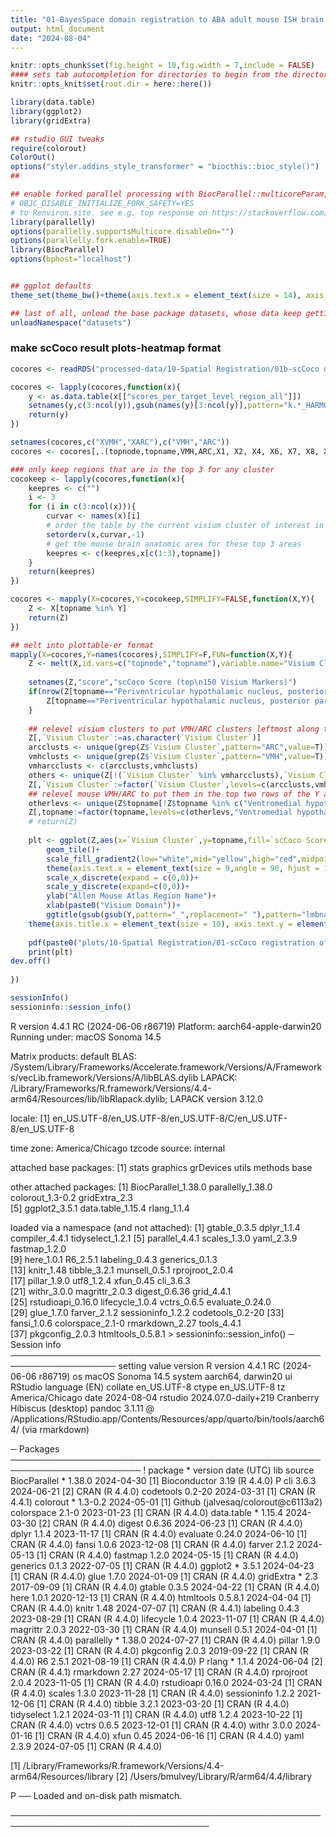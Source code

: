 ```yaml
---
title: "01-BayesSpace domain registration to ABA adult mouse ISH brain atlas HYP"
output: html_document
date: "2024-08-04"
---
```


```r
knitr::opts_chunk$set(fig.height = 10,fig.width = 7,include = FALSE)
#### sets tab autocompletion for directories to begin from the directory containing the .Rproj session, instead of the script's directory if different
knitr::opts_knit$set(root.dir = here::here())

library(data.table)
library(ggplot2)
library(gridExtra)

## rstudio GUI tweaks
require(colorout)
ColorOut()
options("styler.addins_style_transformer" = "biocthis::bioc_style()")
##

## enable forked parallel processing with BiocParallel::multicoreParam, future::, etc. seemed to need this a couple times, but otherwise havent so its here as a preventative measure. part of this is adding the line 
# OBJC_DISABLE_INITIALIZE_FORK_SAFETY=YES
# to Renviron.site. see e.g. top response on https://stackoverflow.com/questions/73638290/python-on-mac-is-it-safe-to-set-objc-disable-initialize-fork-safety-yes-globall 
library(parallelly)
options(parallelly.supportsMulticore.disableOn="")
options(parallelly.fork.enable=TRUE)
library(BiocParallel)
options(bphost="localhost")


## ggplot defaults
theme_set(theme_bw()+theme(axis.text.x = element_text(size = 14), axis.title.x = element_text(size = 16), axis.text.y = element_text(size = 14), axis.title.y = element_text(size =16), plot.title = element_text(size = 20,hjust=0.5), strip.text = element_text(size=18), legend.text = element_text(size=10), legend.title = element_text(size=11,hjust=0.5)))

## last of all, unload the base package datasets, whose data keep getting in the way of autocompletions (e.g., Theoph is priortized over TRUE)
unloadNamespace("datasets")
```

### make scCoco result plots-heatmap format
```r
cocores <- readRDS("processed-data/10-Spatial Registration/01b-scCoco query of top 150 markers per k15-20-31-collapsedK15 domain in ABA ms hyp CCF areas.RDS")

cocores <- lapply(cocores,function(x){
    y <- as.data.table(x[["scores_per_target_level_region_all"]])
    setnames(y,c(3:ncol(y)),gsub(names(y)[3:ncol(y)],pattern="k.*_HARMONYlmbna_nnsvg10_60kiter.*_(.*)",replacement="\\1"))
    return(y)
})

setnames(cocores,c("XVMH","XARC"),c("VMH","ARC"))
cocores <- cocores[,.(topnode,topname,VMH,ARC,X1, X2, X4, X6, X7, X8, X9, X10, X13, X14, X15)]

### only keep regions that are in the top 3 for any cluster
cocokeep <- lapply(cocores,function(x){
    keepres <- c("")
    i <- 3
    for (i in c(3:ncol(x))){
        curvar <- names(x)[i]
        # order the table by the current visium cluster of interest in desc. order
        setorderv(x,curvar,-1)
        # get the mouse brain anatomic area for these top 3 areas
        keepres <- c(keepres,x[c(1:3),topname])
    }
    return(keepres)
})

cocores <- mapply(X=cocores,Y=cocokeep,SIMPLIFY=FALSE,function(X,Y){
    Z <- X[topname %in% Y]
    return(Z)
})

## melt into plottable-er format
mapply(X=cocores,Y=names(cocores),SIMPLIFY=F,FUN=function(X,Y){
    Z <- melt(X,id.vars=c("topnode","topname"),variable.name="Visium Cluster",value.name="score")
    
    setnames(Z,"score","scCoco Score (top\n150 Visium Markers)")
    if(nrow(Z[topname=="Periventricular hypothalamic nucleus, posterior part"])>1){
        Z[topname=="Periventricular hypothalamic nucleus, posterior part",topname:="Posterior periventricular nu."]
    }
    
    ## relevel visium clusters to put VMH/ARC clusters leftmost along the x
    Z[,`Visium Cluster`:=as.character(`Visium Cluster`)]
    arcclusts <- unique(grep(Z$`Visium Cluster`,pattern="ARC",value=T))
    vmhclusts <- unique(grep(Z$`Visium Cluster`,pattern="VMH",value=T))
    vmharcclusts <- c(arcclusts,vmhclusts)
    others <- unique(Z[!(`Visium Cluster` %in% vmharcclusts),`Visium Cluster`])
    Z[,`Visium Cluster`:=factor(`Visium Cluster`,levels=c(arcclusts,vmhclusts,others))]
    ## relevel mouse VMH/ARC to put them in the top two rows of the Y axis
    otherlevs <- unique(Z$topname[!Z$topname %in% c("Ventromedial hypothalamic nucleus","Arcuate hypothalamic nucleus")])
    Z[,topname:=factor(topname,levels=c(otherlevs,"Ventromedial hypothalamic nucleus","Arcuate hypothalamic nucleus"))]
    # return(Z)
    
    plt <- ggplot(Z,aes(x=`Visium Cluster`,y=topname,fill=`scCoco Score (top\n150 Visium Markers)`))+
        geom_tile()+
        scale_fill_gradient2(low="white",mid="yellow",high="red",midpoint=0.5)+
        theme(axis.text.x = element_text(size = 9,angle = 90, hjust = 1))+
        scale_x_discrete(expand = c(0,0))+
        scale_y_discrete(expand=c(0,0))+
        ylab("Allen Mouse Atlas Region Name")+
        xlab(paste0("Visium Domain"))+
        ggtitle(gsub(gsub(Y,pattern="_",replacement=" "),pattern="lmbna",replacement=""))+
    theme(axis.title.x = element_text(size = 10), axis.text.y = element_text(size = 9), axis.title.y = element_text(size=11),legend.title = element_text(size=10,hjust=0.5),legend.text=element_text(size=9))
    
    pdf(paste0("plots/10-Spatial Registration/01-scCoco registration of ",Y," to ABA adult mouse ISH hyp areas.pdf"),width=9,height=6)
    print(plt)
dev.off()
    
})


```

```r
sessionInfo()
sessioninfo::session_info()
```
R version 4.4.1 RC (2024-06-06 r86719)
Platform: aarch64-apple-darwin20
Running under: macOS Sonoma 14.5

Matrix products: default
BLAS:   /System/Library/Frameworks/Accelerate.framework/Versions/A/Frameworks/vecLib.framework/Versions/A/libBLAS.dylib 
LAPACK: /Library/Frameworks/R.framework/Versions/4.4-arm64/Resources/lib/libRlapack.dylib;  LAPACK version 3.12.0

locale:
[1] en_US.UTF-8/en_US.UTF-8/en_US.UTF-8/C/en_US.UTF-8/en_US.UTF-8

time zone: America/Chicago
tzcode source: internal

attached base packages:
[1] stats     graphics  grDevices utils     methods   base     

other attached packages:
[1] BiocParallel_1.38.0 parallelly_1.38.0   colorout_1.3-0.2    gridExtra_2.3      
[5] ggplot2_3.5.1       data.table_1.15.4   rlang_1.1.4        

loaded via a namespace (and not attached):
 [1] gtable_0.3.5      dplyr_1.1.4       compiler_4.4.1    tidyselect_1.2.1 
 [5] parallel_4.4.1    scales_1.3.0      yaml_2.3.9        fastmap_1.2.0    
 [9] here_1.0.1        R6_2.5.1          labeling_0.4.3    generics_0.1.3   
[13] knitr_1.48        tibble_3.2.1      munsell_0.5.1     rprojroot_2.0.4  
[17] pillar_1.9.0      utf8_1.2.4        xfun_0.45         cli_3.6.3        
[21] withr_3.0.0       magrittr_2.0.3    digest_0.6.36     grid_4.4.1       
[25] rstudioapi_0.16.0 lifecycle_1.0.4   vctrs_0.6.5       evaluate_0.24.0  
[29] glue_1.7.0        farver_2.1.2      sessioninfo_1.2.2 codetools_0.2-20 
[33] fansi_1.0.6       colorspace_2.1-0  rmarkdown_2.27    tools_4.4.1      
[37] pkgconfig_2.0.3   htmltools_0.5.8.1
> sessioninfo::session_info()
─ Session info ───────────────────────────────────────────────────────────────────
 setting  value
 version  R version 4.4.1 RC (2024-06-06 r86719)
 os       macOS Sonoma 14.5
 system   aarch64, darwin20
 ui       RStudio
 language (EN)
 collate  en_US.UTF-8
 ctype    en_US.UTF-8
 tz       America/Chicago
 date     2024-08-04
 rstudio  2024.07.0-daily+219 Cranberry Hibiscus (desktop)
 pandoc   3.1.11 @ /Applications/RStudio.app/Contents/Resources/app/quarto/bin/tools/aarch64/ (via rmarkdown)

─ Packages ───────────────────────────────────────────────────────────────────────
 ! package      * version date (UTC) lib source
   BiocParallel * 1.38.0  2024-04-30 [1] Bioconductor 3.19 (R 4.4.0)
 P cli            3.6.3   2024-06-21 [2] CRAN (R 4.4.0)
   codetools      0.2-20  2024-03-31 [1] CRAN (R 4.4.1)
   colorout     * 1.3-0.2 2024-05-01 [1] Github (jalvesaq/colorout@c6113a2)
   colorspace     2.1-0   2023-01-23 [1] CRAN (R 4.4.0)
   data.table   * 1.15.4  2024-03-30 [2] CRAN (R 4.4.0)
   digest         0.6.36  2024-06-23 [1] CRAN (R 4.4.0)
   dplyr          1.1.4   2023-11-17 [1] CRAN (R 4.4.0)
   evaluate       0.24.0  2024-06-10 [1] CRAN (R 4.4.0)
   fansi          1.0.6   2023-12-08 [1] CRAN (R 4.4.0)
   farver         2.1.2   2024-05-13 [1] CRAN (R 4.4.0)
   fastmap        1.2.0   2024-05-15 [1] CRAN (R 4.4.0)
   generics       0.1.3   2022-07-05 [1] CRAN (R 4.4.0)
   ggplot2      * 3.5.1   2024-04-23 [1] CRAN (R 4.4.0)
   glue           1.7.0   2024-01-09 [1] CRAN (R 4.4.0)
   gridExtra    * 2.3     2017-09-09 [1] CRAN (R 4.4.0)
   gtable         0.3.5   2024-04-22 [1] CRAN (R 4.4.0)
   here           1.0.1   2020-12-13 [1] CRAN (R 4.4.0)
   htmltools      0.5.8.1 2024-04-04 [1] CRAN (R 4.4.0)
   knitr          1.48    2024-07-07 [1] CRAN (R 4.4.1)
   labeling       0.4.3   2023-08-29 [1] CRAN (R 4.4.0)
   lifecycle      1.0.4   2023-11-07 [1] CRAN (R 4.4.0)
   magrittr       2.0.3   2022-03-30 [1] CRAN (R 4.4.0)
   munsell        0.5.1   2024-04-01 [1] CRAN (R 4.4.0)
   parallelly   * 1.38.0  2024-07-27 [1] CRAN (R 4.4.0)
   pillar         1.9.0   2023-03-22 [1] CRAN (R 4.4.0)
   pkgconfig      2.0.3   2019-09-22 [1] CRAN (R 4.4.0)
   R6             2.5.1   2021-08-19 [1] CRAN (R 4.4.0)
 P rlang        * 1.1.4   2024-06-04 [2] CRAN (R 4.4.1)
   rmarkdown      2.27    2024-05-17 [1] CRAN (R 4.4.0)
   rprojroot      2.0.4   2023-11-05 [1] CRAN (R 4.4.0)
   rstudioapi     0.16.0  2024-03-24 [1] CRAN (R 4.4.0)
   scales         1.3.0   2023-11-28 [1] CRAN (R 4.4.0)
   sessioninfo    1.2.2   2021-12-06 [1] CRAN (R 4.4.0)
   tibble         3.2.1   2023-03-20 [1] CRAN (R 4.4.0)
   tidyselect     1.2.1   2024-03-11 [1] CRAN (R 4.4.0)
   utf8           1.2.4   2023-10-22 [1] CRAN (R 4.4.0)
   vctrs          0.6.5   2023-12-01 [1] CRAN (R 4.4.0)
   withr          3.0.0   2024-01-16 [1] CRAN (R 4.4.0)
   xfun           0.45    2024-06-16 [1] CRAN (R 4.4.0)
   yaml           2.3.9   2024-07-05 [1] CRAN (R 4.4.0)

 [1] /Library/Frameworks/R.framework/Versions/4.4-arm64/Resources/library
 [2] /Users/bmulvey/Library/R/arm64/4.4/library

 P ── Loaded and on-disk path mismatch.

──────────────────────────────────────────────────────────────────────────────────
